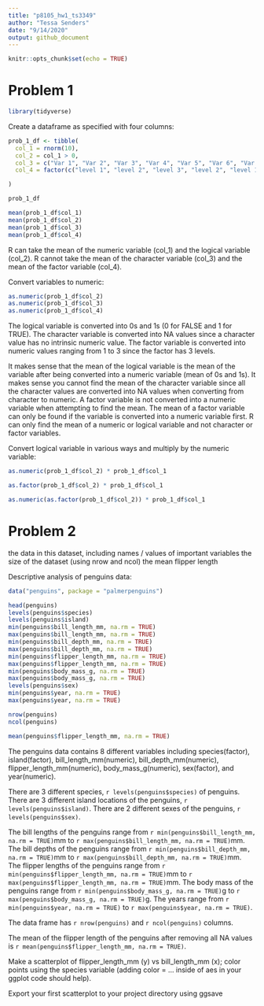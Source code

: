 ```yaml
---
title: "p8105_hw1_ts3349"
author: "Tessa Senders"
date: "9/14/2020"
output: github_document
---
```


```r
knitr::opts_chunk$set(echo = TRUE)
```

# Problem 1

```r
library(tidyverse)
```

Create a dataframe as specified with four columns:
```r
prob_1_df <- tibble(
  col_1 = rnorm(10),
  col_2 = col_1 > 0,
  col_3 = c("Var 1", "Var 2", "Var 3", "Var 4", "Var 5", "Var 6", "Var 7", "Var 8", "Var 9", "Var 10"),
  col_4 = factor(c("level 1", "level 2", "level 3", "level 2", "level 1", "level 3", "level 1", "level 2", "level 2", "level 3"))

)

prob_1_df

mean(prob_1_df$col_1)
mean(prob_1_df$col_2)
mean(prob_1_df$col_3)
mean(prob_1_df$col_4)
```
R can take the mean of the numeric variable (col_1) and the logical variable (col_2).  R cannot take the mean of the character variable (col_3) and the mean of the factor variable (col_4).

Convert variables to numeric:
```r
as.numeric(prob_1_df$col_2)
as.numeric(prob_1_df$col_3)
as.numeric(prob_1_df$col_4)
```
The logical variable is converted into 0s and 1s (0 for FALSE and 1 for TRUE).  The character variable is converted into NA values since a character value has no intrinsic numeric value.  The factor variable is converted into numeric values ranging from 1 to 3 since the factor has 3 levels.

It makes sense that the mean of the logical variable is the mean of the variable after being converted into a numeric variable (mean of 0s and 1s).  It makes sense you cannot find the mean of the character variable since all the character values are converted into NA values when converting from character to numeric.  A factor variable is not converted into a numeric variable when attempting to find the mean.  The mean of a factor variable can only be found if the variable is converted into a numeric variable first.  R can only find the mean of a numeric or logical variable and not character or factor variables.

Convert logical variable in various ways and multiply by the numeric variable:
```r
as.numeric(prob_1_df$col_2) * prob_1_df$col_1

as.factor(prob_1_df$col_2) * prob_1_df$col_1

as.numeric(as.factor(prob_1_df$col_2)) * prob_1_df$col_1
```

# Problem 2

the data in this dataset, including names / values of important variables
the size of the dataset (using nrow and ncol)
the mean flipper length

Descriptive analysis of penguins data:
```r
data("penguins", package = "palmerpenguins")

head(penguins)
levels(penguins$species)
levels(penguins$island)
min(penguins$bill_length_mm, na.rm = TRUE)
max(penguins$bill_length_mm, na.rm = TRUE)
min(penguins$bill_depth_mm, na.rm = TRUE)
max(penguins$bill_depth_mm, na.rm = TRUE)
min(penguins$flipper_length_mm, na.rm = TRUE)
max(penguins$flipper_length_mm, na.rm = TRUE)
min(penguins$body_mass_g, na.rm = TRUE)
max(penguins$body_mass_g, na.rm = TRUE)
levels(penguins$sex)
min(penguins$year, na.rm = TRUE)
max(penguins$year, na.rm = TRUE)

nrow(penguins)
ncol(penguins)

mean(penguins$flipper_length_mm, na.rm = TRUE)
```
The penguins data contains 8 different variables including species(factor), island(factor), bill_length_mm(numeric), bill_depth_mm(numeric), flipper_length_mm(numeric), body_mass_g(numeric), sex(factor), and year(numeric).

There are 3 different species, `r levels(penguins$species)` of penguins.  There are 3 different island locations of the penguins, `r levels(penguins$island)`.  There are 2 different sexes of the penguins, `r levels(penguins$sex)`.

The bill lengths of the penguins range from `r min(penguins$bill_length_mm, na.rm = TRUE)`mm to `r max(penguins$bill_length_mm, na.rm = TRUE)`mm.  The bill depths of the penguins range from `r min(penguins$bill_depth_mm, na.rm = TRUE)`mm to `r max(penguins$bill_depth_mm, na.rm = TRUE)`mm.  The flipper lengths of the penguins range from `r min(penguins$flipper_length_mm, na.rm = TRUE)`mm to `r max(penguins$flipper_length_mm, na.rm = TRUE)`mm.  The body mass of the penguins range from `r min(penguins$body_mass_g, na.rm = TRUE)`g to `r max(penguins$body_mass_g, na.rm = TRUE)`g.  The years range from `r min(penguins$year, na.rm = TRUE)` to `r max(penguins$year, na.rm = TRUE)`.

The data frame has `r nrow(penguins)` and `r ncol(penguins)` columns.

The mean of the flipper length of the penguins after removing all NA values is `r mean(penguins$flipper_length_mm, na.rm = TRUE)`.



Make a scatterplot of flipper_length_mm (y) vs bill_length_mm (x); color points using the species variable (adding color = ... inside of aes in your ggplot code should help).

Export your first scatterplot to your project directory using ggsave
```r

```



